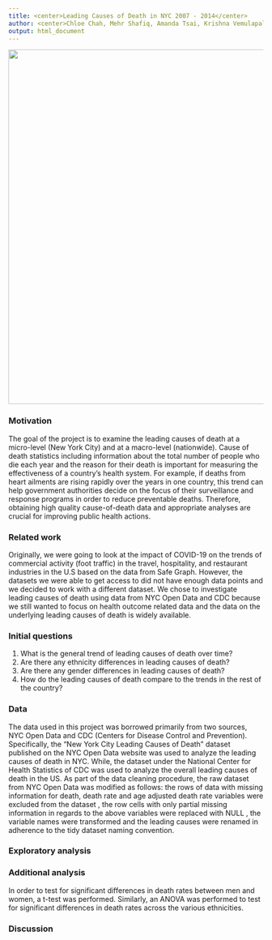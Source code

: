 ```yaml
---
title: <center>Leading Causes of Death in NYC 2007 - 2014</center>
author: <center>Chloe Chah, Mehr Shafiq, Amanda Tsai, Krishna Vemulapalli</center>
output: html_document
---
```

<center>
![](./data/health_issues.jpg){width=700px}
</center>

### Motivation

The goal of the project is to examine the leading causes of death at a micro-level (New York City) and at a macro-level (nationwide). Cause of death statistics including information about the total number of people who die each year and the reason for their death is important for measuring the effectiveness of a country’s health system. For example, if deaths from heart ailments are rising rapidly over the years in one country, this trend can help government authorities decide on the focus of their surveillance and response programs in order to reduce preventable deaths. Therefore, obtaining high quality cause-of-death data and appropriate analyses are crucial for improving public health actions. 

### Related work

Originally, we were going to look at the impact of COVID-19 on the trends of commercial activity (foot traffic) in the travel, hospitality, and restaurant industries in the U.S based on the data from Safe Graph. However, the datasets we were able to get access to did not have enough data points and we decided to work with a different dataset. We chose to investigate leading causes of death using data from NYC Open Data and CDC because we still wanted to focus on health outcome related data and the data on the underlying leading causes of death is widely available. 

### Initial questions

1. What is the general trend of leading causes of death over time?
2. Are there any ethnicity differences in leading causes of death?
3. Are there any gender differences in leading causes of death?
4. How do the leading causes of death compare to the trends in the rest of the country?

### Data

The data used in this project was borrowed primarily from two sources, NYC Open Data and CDC (Centers for Disease Control and Prevention). Specifically, the “New York City Leading Causes of Death” dataset published on  the NYC Open Data website was used to analyze the leading causes of death in NYC. While, the dataset under the National Center for Health Statistics of CDC was used to analyze the overall leading causes of death in the US. As part of the data cleaning procedure, the raw dataset from NYC Open Data was modified as follows: the rows of data with missing information for death, death rate and age adjusted death rate variables were excluded from the dataset , the row cells with only partial missing information in regards to the above variables  were replaced with NULL , the variable names were transformed and the leading causes were renamed in adherence to the tidy dataset naming convention. 

### Exploratory analysis

### Additional analysis

In order to test for significant differences in death rates between men and women, a t-test was performed. Similarly, an ANOVA was performed to test for significant differences in death rates across the various ethnicities. 

### Discussion